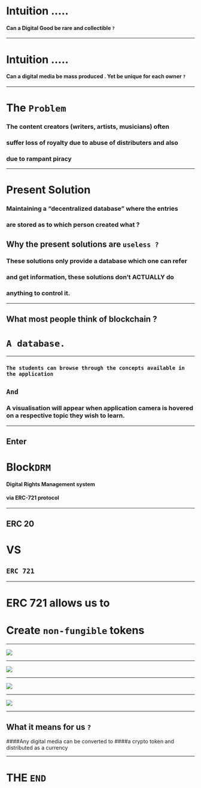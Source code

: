 


<Head>
  <title>DRM</title>
</Head>

# Intuition .....


<div>
  <Appear>
    
   <p></p>
    
  </Appear>
</div>

 #### Can a Digital Good be rare and collectible `?`

---

# Intuition .....

#### Can a digital media be mass produced . Yet be unique for each owner `?` 

---
# The `Problem`


### The content creators (writers, artists, musicians) often
### suffer loss of royalty due to abuse of distributers and also
### due to rampant piracy 


---


# Present Solution

### Maintaining a “decentralized database” where the entries
### are stored as to which person created what ?

## Why the present solutions are `useless ?`

### These solutions only provide a database which one can refer
### and get information, these solutions don’t ACTUALLY do 
### anything to control it.



---
## What most people think of blockchain ?

#

# `A database.`  

---

<div style={{ color: 'cornflowerblue' }}>
  
  <h3>
    
    The students can browse through the concepts available in the application

  </h3>

</div>


## `And`

### A visualisation will appear when application camera is hovered on a respective topic they wish to learn. 




---

## Enter 

# Block`DRM`

#### Digital Rights Management system
#### via ERC-721 protocol


---

## ERC 20

<div style={{ color: 'cornflowerblue' }}>

  <h1>VS</h1>

</div>

## `ERC 721`

---

# ERC 721 allows us to
# Create `non-fungible` tokens
---


<Image src='images/s1.png' />

---

<Image src='images/s2.png' />

---

<Image src='images/s3.png' />

---

<Image src='images/s4.png' />

---
## What it means for us `?`
####Any digital media can be converted to
####a crypto token and distributed as a currency


---


# THE `END`
  
